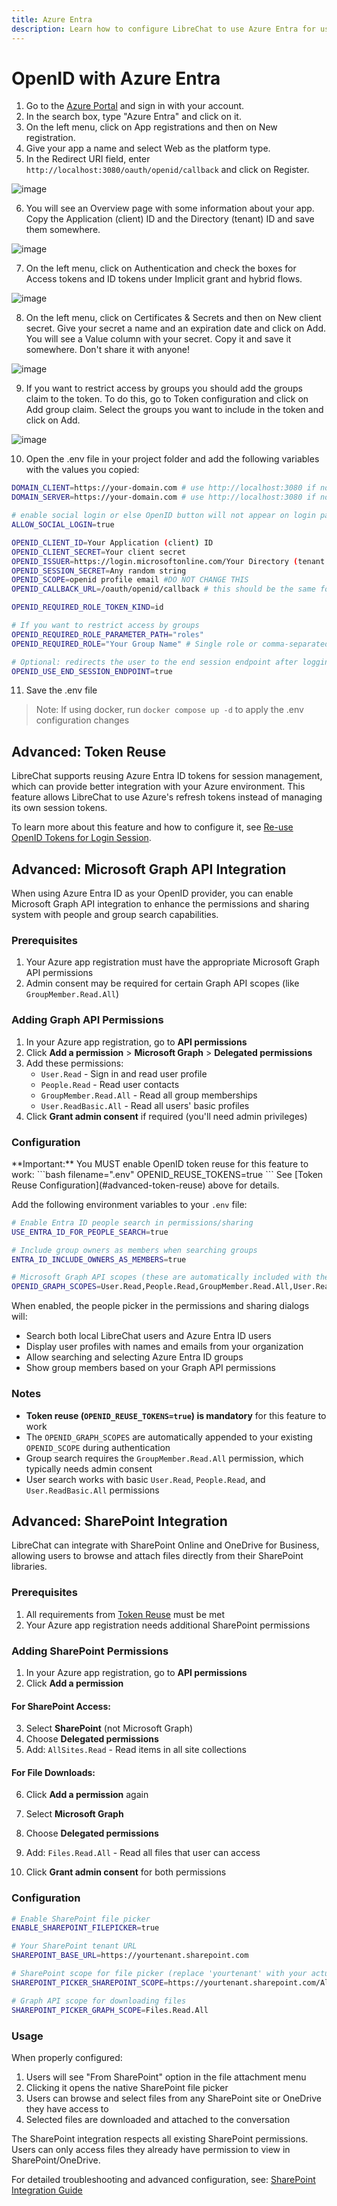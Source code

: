 ```yaml
---
title: Azure Entra
description: Learn how to configure LibreChat to use Azure Entra for user authentication.
---
```


# OpenID with Azure Entra

1. Go to the [Azure Portal](https://portal.azure.com/) and sign in with your account.
2. In the search box, type "Azure Entra" and click on it.
3. On the left menu, click on App registrations and then on New registration.
4. Give your app a name and select Web as the platform type.
5. In the Redirect URI field, enter `http://localhost:3080/oauth/openid/callback` and click on Register.

![image](https://github.com/danny-avila/LibreChat/assets/6623884/2b1aabce-850e-4165-bf76-3c1984f10b6c)

6. You will see an Overview page with some information about your app. Copy the Application (client) ID and the 
Directory (tenant) ID and save them somewhere.

![image](https://github.com/danny-avila/LibreChat/assets/6623884/e67d5e97-e26d-48a5-aa6e-50de4450b1fd)

7. On the left menu, click on Authentication and check the boxes for Access tokens and ID tokens under Implicit 
grant and hybrid flows.

![image](https://github.com/danny-avila/LibreChat/assets/6623884/88a16cbc-ff68-4b3a-ba7b-b380cc3d2366)

8. On the left menu, click on Certificates & Secrets and then on New client secret. Give your secret a 
name and an expiration date and click on Add. You will see a Value column with your secret. Copy it and 
save it somewhere. Don't share it with anyone!

![image](https://github.com/danny-avila/LibreChat/assets/6623884/31aa6cee-5402-4ce0-a950-1b7e147aafc8)

9. If you want to restrict access by groups you should add the groups claim to the token. To do this, go to
Token configuration and click on Add group claim. Select the groups you want to include in the token and click on Add.

![image](https://github.com/danny-avila/LibreChat/assets/6623884/c9d353f5-2cb2-4f00-b4f0-493cfec8fe9a)

10. Open the .env file in your project folder and add the following variables with the values you copied:

```bash filename=".env"
DOMAIN_CLIENT=https://your-domain.com # use http://localhost:3080 if not using a custom domain
DOMAIN_SERVER=https://your-domain.com # use http://localhost:3080 if not using a custom domain

# enable social login or else OpenID button will not appear on login page
ALLOW_SOCIAL_LOGIN=true

OPENID_CLIENT_ID=Your Application (client) ID
OPENID_CLIENT_SECRET=Your client secret
OPENID_ISSUER=https://login.microsoftonline.com/Your Directory (tenant ID)/v2.0/
OPENID_SESSION_SECRET=Any random string
OPENID_SCOPE=openid profile email #DO NOT CHANGE THIS
OPENID_CALLBACK_URL=/oauth/openid/callback # this should be the same for everyone

OPENID_REQUIRED_ROLE_TOKEN_KIND=id

# If you want to restrict access by groups
OPENID_REQUIRED_ROLE_PARAMETER_PATH="roles"
OPENID_REQUIRED_ROLE="Your Group Name" # Single role or comma-separated roles (e.g., Group1,Group2,Admin)

# Optional: redirects the user to the end session endpoint after logging out
OPENID_USE_END_SESSION_ENDPOINT=true 
```
11. Save the .env file

> Note: If using docker, run `docker compose up -d` to apply the .env configuration changes

## Advanced: Token Reuse

LibreChat supports reusing Azure Entra ID tokens for session management, which can provide better integration with your Azure environment. This feature allows LibreChat to use Azure's refresh tokens instead of managing its own session tokens.

To learn more about this feature and how to configure it, see [Re-use OpenID Tokens for Login Session](/docs/configuration/authentication/OAuth2-OIDC/token-reuse).

## Advanced: Microsoft Graph API Integration

When using Azure Entra ID as your OpenID provider, you can enable Microsoft Graph API integration to enhance the permissions and sharing system with people and group search capabilities.

### Prerequisites

1. Your Azure app registration must have the appropriate Microsoft Graph API permissions
2. Admin consent may be required for certain Graph API scopes (like `GroupMember.Read.All`)

### Adding Graph API Permissions

1. In your Azure app registration, go to **API permissions**
2. Click **Add a permission** > **Microsoft Graph** > **Delegated permissions**
3. Add these permissions:
   - `User.Read` - Sign in and read user profile
   - `People.Read` - Read user contacts
   - `GroupMember.Read.All` - Read all group memberships
   - `User.ReadBasic.All` - Read all users' basic profiles
4. Click **Grant admin consent** if required (you'll need admin privileges)

### Configuration

<Callout type="error" title="Required: Enable Token Reuse">
**Important:** You MUST enable OpenID token reuse for this feature to work:
```bash filename=".env"
OPENID_REUSE_TOKENS=true
```
See [Token Reuse Configuration](#advanced-token-reuse) above for details.
</Callout>

Add the following environment variables to your `.env` file:

```bash filename=".env"
# Enable Entra ID people search in permissions/sharing
USE_ENTRA_ID_FOR_PEOPLE_SEARCH=true

# Include group owners as members when searching groups
ENTRA_ID_INCLUDE_OWNERS_AS_MEMBERS=true

# Microsoft Graph API scopes (these are automatically included with the OpenID scopes)
OPENID_GRAPH_SCOPES=User.Read,People.Read,GroupMember.Read.All,User.ReadBasic.All
```

When enabled, the people picker in the permissions and sharing dialogs will:
- Search both local LibreChat users and Azure Entra ID users
- Display user profiles with names and emails from your organization
- Allow searching and selecting Azure Entra ID groups
- Show group members based on your Graph API permissions

### Notes

- **Token reuse (`OPENID_REUSE_TOKENS=true`) is mandatory** for this feature to work
- The `OPENID_GRAPH_SCOPES` are automatically appended to your existing `OPENID_SCOPE` during authentication
- Group search requires the `GroupMember.Read.All` permission, which typically needs admin consent
- User search works with basic `User.Read`, `People.Read`, and `User.ReadBasic.All` permissions

## Advanced: SharePoint Integration

LibreChat can integrate with SharePoint Online and OneDrive for Business, allowing users to browse and attach files directly from their SharePoint libraries.

### Prerequisites

1. All requirements from [Token Reuse](#advanced-token-reuse) must be met
2. Your Azure app registration needs additional SharePoint permissions

### Adding SharePoint Permissions

1. In your Azure app registration, go to **API permissions**
2. Click **Add a permission**

#### For SharePoint Access:
3. Select **SharePoint** (not Microsoft Graph)
4. Choose **Delegated permissions**
5. Add: `AllSites.Read` - Read items in all site collections

#### For File Downloads:
6. Click **Add a permission** again
7. Select **Microsoft Graph**
8. Choose **Delegated permissions**
9. Add: `Files.Read.All` - Read all files that user can access

10. Click **Grant admin consent** for both permissions

### Configuration

```bash filename=".env"
# Enable SharePoint file picker
ENABLE_SHAREPOINT_FILEPICKER=true

# Your SharePoint tenant URL
SHAREPOINT_BASE_URL=https://yourtenant.sharepoint.com

# SharePoint scope for file picker (replace 'yourtenant' with your actual tenant)
SHAREPOINT_PICKER_SHAREPOINT_SCOPE=https://yourtenant.sharepoint.com/AllSites.Read

# Graph API scope for downloading files
SHAREPOINT_PICKER_GRAPH_SCOPE=Files.Read.All
```

### Usage

When properly configured:
1. Users will see "From SharePoint" option in the file attachment menu
2. Clicking it opens the native SharePoint file picker
3. Users can browse and select files from any SharePoint site or OneDrive they have access to
4. Selected files are downloaded and attached to the conversation

<Callout type="warning" title="Security Note">
The SharePoint integration respects all existing SharePoint permissions. Users can only access files they already have permission to view in SharePoint/OneDrive.
</Callout>

For detailed troubleshooting and advanced configuration, see: [SharePoint Integration Guide](/docs/configuration/sharepoint)

